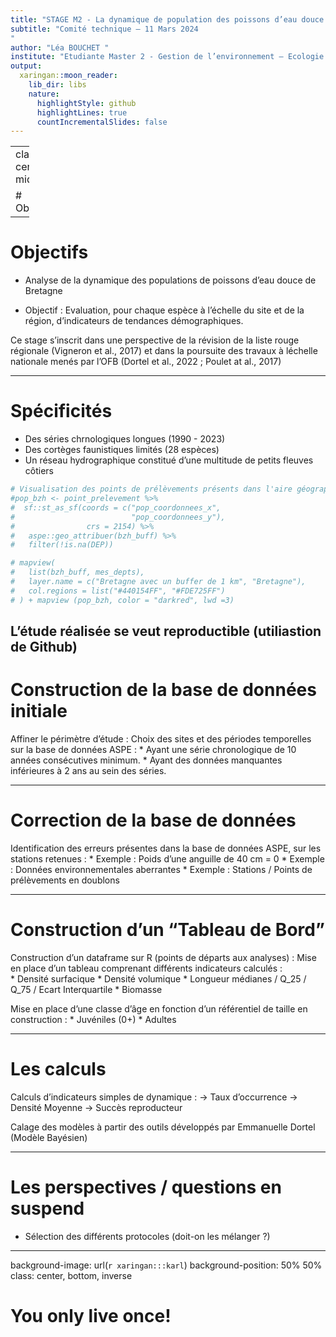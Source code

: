 ```yaml
---
title: "STAGE M2 - La dynamique de population des poissons d’eau douce de Bretagne "
subtitle: "Comité technique – 11 Mars 2024
"
author: "Léa BOUCHET "
institute: "Etudiante Master 2 - Gestion de l’environnement – Ecologie Littorale "
output:
  xaringan::moon_reader:
    lib_dir: libs
    nature:
      highlightStyle: github
      highlightLines: true
      countIncrementalSlides: false
---
```


---
class: center, middle

# Objectifs

---

# Objectifs
* Analyse de la dynamique des populations de poissons d'eau douce de Bretagne

* Objectif : Evaluation, pour chaque espèce à l'échelle du site et de la région, d'indicateurs de tendances démographiques. 

Ce stage s'inscrit dans une perspective de la révision de la liste rouge régionale (Vigneron et al., 2017) et dans la poursuite des travaux à léchelle nationale menés par l'OFB (Dortel et al., 2022 ; Poulet at al., 2017)

---

# Spécificités

- Des séries chrnologiques longues (1990 - 2023)
- Des cortèges faunistiques limités (28 espèces)
- Un réseau hydrographique constitué d'une multitude de petits fleuves côtiers

```r
# Visualisation des points de prélèvements présents dans l'aire géographique sélectionnée
#pop_bzh <- point_prelevement %>%
#  sf::st_as_sf(coords = c("pop_coordonnees_x", 
#                          "pop_coordonnees_y"),
#                crs = 2154) %>% 
#   aspe::geo_attribuer(bzh_buff) %>% 
#   filter(!is.na(DEP))

# mapview(
#   list(bzh_buff, mes_depts),
#   layer.name = c("Bretagne avec un buffer de 1 km", "Bretagne"),
#   col.regions = list("#440154FF", "#FDE725FF")
# ) + mapview (pop_bzh, color = "darkred", lwd =3)

```

L'étude réalisée se veut reproductible (utiliastion de Github)
---

# Construction de la base de données initiale

Affiner le périmètre d'étude : Choix des sites et des périodes temporelles sur la base de données ASPE : 
 * Ayant une série chronologique de 10 années consécutives minimum.
 * Ayant des données manquantes inférieures à 2 ans au sein des séries.
 
 
---

# Correction de la base de données

Identification des erreurs présentes dans la base de données ASPE, sur les stations retenues : 
 * Exemple : Poids d'une anguille de 40 cm = 0 
 * Exemple : Données environnementales aberrantes
 * Exemple : Stations / Points de prélèvements en doublons


---

# Construction d'un "Tableau de Bord"

Construction d'un dataframe sur R (points de départs aux analyses) : Mise en place d'un tableau comprenant différents indicateurs calculés :  
 * Densité surfacique 
 * Densité volumique
 * Longueur médianes / Q_25 / Q_75 / Ecart Interquartile
 * Biomasse

Mise en place d'une classe d'âge en fonction d'un référentiel de taille en construction : 
 * Juvéniles (0+)
 * Adultes

---

# Les calculs

Calculs d'indicateurs simples de dynamique : 
 -> Taux d'occurrence
 -> Densité Moyenne
 -> Succès reproducteur

Calage des modèles à partir des outils développés par Emmanuelle Dortel (Modèle Bayésien)

---

# Les perspectives / questions en suspend

* Sélection des différents protocoles (doit-on les mélanger ?)


---
background-image: url(`r xaringan:::karl`)
background-position: 50% 50%
class: center, bottom, inverse

# You only live once!